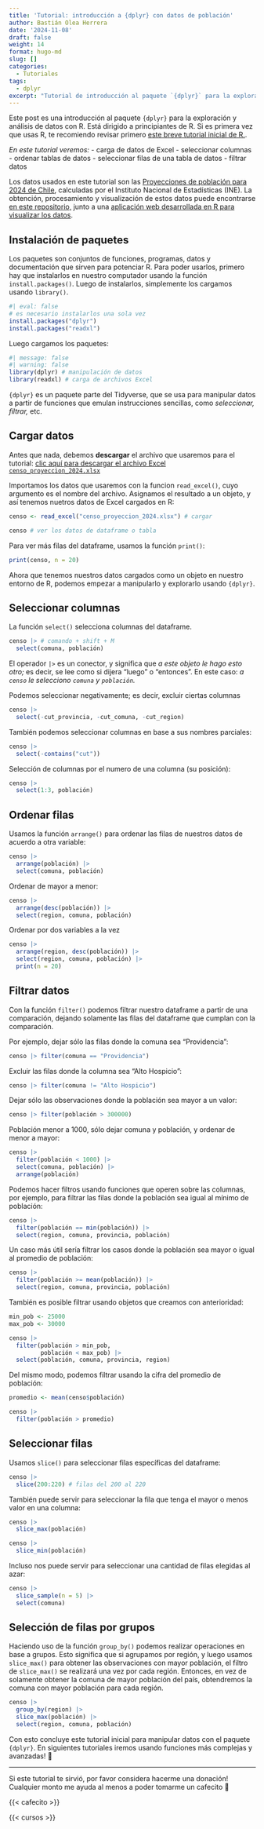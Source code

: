 ```yaml
---
title: 'Tutorial: introducción a {dplyr} con datos de población'
author: Bastián Olea Herrera
date: '2024-11-08'
draft: false
weight: 14
format: hugo-md
slug: []
categories:
  - Tutoriales
tags:
  - dplyr
excerpt: "Tutorial de introducción al paquete `{dplyr}` para la exploración y análisis de datos con R. Está dirigido a principiantes. En este tutorial veremos cómo explorar un conjunto de datos sobre población."
---
```


Este post es una introducción al paquete `{dplyr}` para la exploración y análisis de datos con R. Está dirigido a principiantes de R. Si es primera vez que usas R, te recomiendo revisar primero [este breve tutorial inicial de R.](/blog/r_introduccion/r_basico/).

_En este tutorial veremos:_
- carga de datos de Excel
- seleccionar columnas
- ordenar tablas de datos
- seleccionar filas de una tabla de datos
- filtrar datos

Los datos usados en este tutorial son las [Proyecciones de población para 2024 de Chile](https://www.ine.gob.cl/estadisticas/sociales/demografia-y-vitales/proyecciones-de-poblacion), calculadas por el Instituto Nacional de Estadísticas (INE). La obtención, procesamiento y visualización de estos datos puede encontrarse [en este repositorio,](https://github.com/bastianolea/censo_proyecciones_poblacion) junto a una [aplicación web desarrollada en R para visualizar los datos](https://github.com/bastianolea/censo_proyecciones).


## Instalación de paquetes

Los paquetes son conjuntos de funciones, programas, datos y documentación que sirven para potenciar R. Para poder usarlos, primero hay que instalarlos en nuestro computador usando la función `install.packages()`. Luego de instalarlos, simplemente los cargamos usando `library()`.

```r
#| eval: false
# es necesario instalarlos una sola vez
install.packages("dplyr")
install.packages("readxl")
```

Luego cargamos los paquetes:

```r
#| message: false
#| warning: false
library(dplyr) # manipulación de datos
library(readxl) # carga de archivos Excel
```

`{dplyr}` es un paquete parte del Tidyverse, que se usa para manipular datos a partir de funciones que emulan instrucciones sencillas, como _seleccionar, filtrar,_ etc.


## Cargar datos

Antes que nada, debemos **descargar** el archivo que usaremos para el tutorial: [clic aquí para descargar el archivo Excel `censo_proyeccion_2024.xlsx`](https://raw.githubusercontent.com/bastianolea/blog-r/refs/heads/master/content/blog/r_introduccion/tutorial_dplyr_censo/censo_proyeccion_2024.xlsx)

Importamos los datos que usaremos con la funcion `read_excel()`, cuyo argumento es el nombre del archivo. Asignamos el resultado a un objeto, y así tenemos nuetros datos de Excel cargados en R:

```r
censo <- read_excel("censo_proyeccion_2024.xlsx") # cargar

censo # ver los datos de dataframe o tabla
```

Para ver más filas del dataframe, usamos la función `print()`:

```r
print(censo, n = 20)
```

Ahora que tenemos nuestros datos cargados como un objeto en nuestro entorno de R, podemos empezar a manipularlo y explorarlo usando `{dplyr}`.

## Seleccionar columnas
La función `select()` selecciona columnas del dataframe.

```r
censo |> # comando + shift + M
  select(comuna, población)
```

El operador `|>` es un conector, y significa que _a este objeto le hago esto otro;_ es decir, se lee como si dijera "luego" o "entonces". En este caso: _a `censo` le selecciono `comuna` y `población`._

Podemos seleccionar negativamente; es decir, excluir ciertas columnas
```r
censo |> 
  select(-cut_provincia, -cut_comuna, -cut_region)
```

También podemos seleccionar columnas en base a sus nombres parciales:
```r
censo |> 
  select(-contains("cut"))
```

Selección de columnas por el numero de una columna (su posición):
```r
censo |> 
  select(1:3, población)
```


## Ordenar filas
Usamos la función `arrange()` para ordenar las filas de nuestros datos de acuerdo a otra variable:

```r
censo |>
  arrange(población) |>
  select(comuna, población)
```

Ordenar de mayor a menor:
```r
censo |> 
  arrange(desc(población)) |> 
  select(region, comuna, población)
```


Ordenar por dos variables a la vez
```r
censo |> 
  arrange(region, desc(población)) |> 
  select(region, comuna, población) |> 
  print(n = 20)
```


## Filtrar datos 
Con la función `filter()` podemos filtrar nuestro dataframe a partir de una comparación, dejando solamente las filas del dataframe que cumplan con la comparación.

Por ejemplo, dejar sólo las filas donde la comuna sea "Providencia":
```r
censo |> filter(comuna == "Providencia")
```

Excluir las filas donde la columna sea "Alto Hospicio":
```r
censo |> filter(comuna != "Alto Hospicio")
```

Dejar sólo las observaciones donde la población sea mayor a un valor:
```r
censo |> filter(población > 300000)
```

Población menor a 1000, sólo dejar comuna y población, y ordenar de menor a mayor:
```r
censo |> 
  filter(población < 1000) |> 
  select(comuna, población) |> 
  arrange(población)
```

Podemos hacer filtros usando funciones que operen sobre las columnas, por ejemplo, para filtrar las filas donde la población sea igual al mínimo de población:
```r
censo |> 
  filter(población == min(población)) |> 
  select(region, comuna, provincia, población)
```

Un caso más útil sería filtrar los casos donde la población sea mayor o igual al promedio de población:
```r
censo |> 
  filter(población >= mean(población)) |> 
  select(region, comuna, provincia, población)
```

También es posible filtrar usando objetos que creamos con anterioridad:
```r
min_pob <- 25000
max_pob <- 30000

censo |> 
  filter(población > min_pob,
         población < max_pob) |> 
  select(población, comuna, provincia, region)
```

Del mismo modo, podemos filtrar usando la cifra del promedio de población:
```r
promedio <- mean(censo$población)

censo |> 
  filter(población > promedio)
```




## Seleccionar filas
Usamos `slice()` para seleccionar filas específicas del dataframe:

```r
censo |> 
  slice(200:220) # filas del 200 al 220
```

También puede servir para seleccionar la fila que tenga el mayor o menos valor en una columna:
```r
censo |> 
  slice_max(población)
```

```r
censo |> 
  slice_min(población)
```
Incluso nos puede servir para seleccionar una cantidad de filas elegidas al azar:
```r
censo |> 
  slice_sample(n = 5) |> 
  select(comuna)
```

## Selección de filas por grupos
Haciendo uso de la función `group_by()` podemos realizar operaciones en base a grupos. Esto significa que si agrupamos por región, y luego usamos `slice_max()` para obtener las observaciones con mayor población, el filtro de `slice_max()` se realizará una vez por cada región. Entonces, en vez de solamente obtener la comuna de mayor población del país, obtendremos la comuna con mayor población para cada región.

```r
censo |> 
  group_by(region) |> 
  slice_max(población) |> 
  select(region, comuna, población)
```

Con esto concluye este tutorial inicial para manipular datos con el paquete `{dplyr}`. En siguientes tutoriales iremos usando funciones más complejas y avanzadas! 🫣


----


Si este tutorial te sirvió, por favor considera hacerme una donación! Cualquier monto me ayuda al menos a poder tomarme un cafecito 🥺


{{< cafecito >}}

{{< cursos >}}
